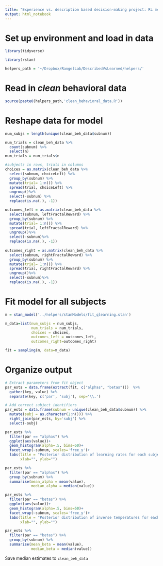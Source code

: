 ```yaml
---
title: "Experience vs. description based decision-making project: RL model fits onto behavioral data"
output: html_notebook
---
```


# Set up environment and load in data

```r
library(tidyverse)
```

```r
library(rstan)
```

```r
helpers_path = '~/Dropbox/RangelLab/DescribedVsLearned/helpers/'
```

# Read in *clean* behavioral data

```r
source(paste0(helpers_path,'clean_behavioral_data.R'))
```

# Reshape data for model

```r
num_subjs = length(unique(clean_beh_data$subnum))

num_trials = clean_beh_data %>%
  count(subnum) %>%
  select(n)
num_trials = num_trials$n

#subjects in rows, trials in columns
choices = as.matrix(clean_beh_data %>% 
  select(subnum, choiceLeft) %>%
  group_by(subnum) %>%
  mutate(trial= 1:n()) %>%
  spread(trial, choiceLeft) %>%
  ungroup()%>%
  select(-subnum) %>%
  replace(is.na(.), -1))

outcomes_left = as.matrix(clean_beh_data %>% 
  select(subnum, leftFractalReward) %>%
  group_by(subnum) %>%
  mutate(trial= 1:n()) %>%
  spread(trial, leftFractalReward) %>%
  ungroup()%>%
  select(-subnum)%>%
  replace(is.na(.), -1))
  
outcomes_right = as.matrix(clean_beh_data %>% 
  select(subnum, rightFractalReward) %>%
  group_by(subnum) %>%
  mutate(trial= 1:n()) %>%
  spread(trial, rightFractalReward) %>%
  ungroup()%>%
  select(-subnum)%>%
  replace(is.na(.), -1))
```

# Fit model for all subjects

```r
m = stan_model('../helpers/stanModels/fit_qlearning.stan')
```

```r
m_data=list(num_subjs = num_subjs,
            num_trials = num_trials,
            choices = choices,
            outcomes_left = outcomes_left,
            outcomes_right=outcomes_right)
```

```r
fit = sampling(m, data=m_data)
```

# Organize output

```r
# Extract parameters from fit object
par_ests = data.frame(extract(fit, c("alphas", "betas")))  %>%
  gather(key, value) %>%
  separate(key, c('par', 'subj'), sep='\\.')

# Add correct subject identifiers
par_ests = data.frame(subnum = unique(clean_beh_data$subnum)) %>%
  mutate(subj = as.character(1:n())) %>%
  right_join(par_ests, by='subj') %>%
  select(-subj)
```

```r
par_ests %>%
  filter(par == "alphas") %>%
  ggplot(aes(value))+
  geom_histogram(alpha=.5, bins=50)+
  facet_wrap(~subnum, scales='free_y')+
  labs(title = "Posterior distribution of learning rates for each subject",
       xlab="", ylab="")
```

```r
par_ests %>%
  filter(par == "alphas") %>%
  group_by(subnum) %>%
  summarise(mean_alpha = mean(value),
            median_alpha = median(value))
```


```r
par_ests %>%
  filter(par == "betas") %>%
  ggplot(aes(value))+
  geom_histogram(alpha=.5, bins=50)+
  facet_wrap(~subnum, scales='free_y')+
  labs(title = "Posterior distribution of inverse temperatures for each subject",
       xlab="", ylab="")
```

```r
par_ests %>%
  filter(par == "betas") %>%
  group_by(subnum) %>%
  summarise(mean_beta = mean(value),
            median_beta = median(value))
```

Save median estimates to `clean_beh_data`

```r


```



